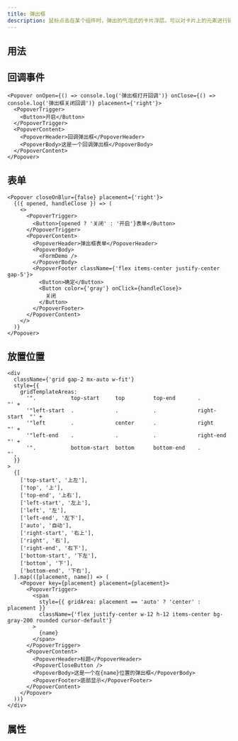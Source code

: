```yaml
---
title: 弹出框
description: 鼠标点击在某个组件时，弹出的气泡式的卡片浮层。可以对卡片上的元素进行操作。
---
```


## 用法

## 回调事件

```tsx preview editable
<Popover onOpen={() => console.log('弹出框打开回调')} onClose={() => console.log('弹出框关闭回调')} placement={'right'}>
  <PopoverTrigger>
    <Button>开启</Button>
  </PopoverTrigger>
  <PopoverContent>
    <PopoverHeader>回调弹出框</PopoverHeader>
    <PopoverBody>这是一个回调弹出框</PopoverBody>
  </PopoverContent>
</Popover>
```

## 表单

```tsx preview editable
<Popover closeOnBlur={false} placement={'right'}>
  {({ opened, handleClose }) => (
    <>
      <PopoverTrigger>
        <Button>{opened ? '关闭' : '开启'}表单</Button>
      </PopoverTrigger>
      <PopoverContent>
        <PopoverHeader>弹出框表单</PopoverHeader>
        <PopoverBody>
          <FormDemo />
        </PopoverBody>
        <PopoverFooter className={'flex items-center justify-center gap-5'}>
          <Button>确定</Button>
          <Button color={'gray'} onClick={handleClose}>
            关闭
          </Button>
        </PopoverFooter>
      </PopoverContent>
    </>
  )}
</Popover>
```

## 放置位置

```tsx preview editable
<div
  className={'grid gap-2 mx-auto w-fit'}
  style={{
    gridTemplateAreas:
      '".           top-start     top         top-end       .            "' +
      '"left-start  .             .           .             right-start  "' +
      '"left        .             center      .             right        "' +
      '"left-end    .             .           .             right-end    "' +
      '".           bottom-start  bottom      bottom-end    .            "',
  }}
>
  {[
    ['top-start', '上左'],
    ['top', '上'],
    ['top-end', '上右'],
    ['left-start', '左上'],
    ['left', '左'],
    ['left-end', '左下'],
    ['auto', '自动'],
    ['right-start', '右上'],
    ['right', '右'],
    ['right-end', '右下'],
    ['bottom-start', '下左'],
    ['bottom', '下'],
    ['bottom-end', '下右'],
  ].map(([placement, name]) => (
    <Popover key={placement} placement={placement}>
      <PopoverTrigger>
        <span
          style={{ gridArea: placement == 'auto' ? 'center' : placement }}
          className={'flex justify-center w-12 h-12 items-center bg-gray-200 rounded cursor-default'}
        >
          {name}
        </span>
      </PopoverTrigger>
      <PopoverContent>
        <PopoverHeader>标题</PopoverHeader>
        <PopoverCloseButton />
        <PopoverBody>这是一个在{name}位置的弹出框</PopoverBody>
        <PopoverFooter>底部显示</PopoverFooter>
      </PopoverContent>
    </Popover>
  ))}
</div>
```

## 属性

<PropsTable componentName="Popover" />
